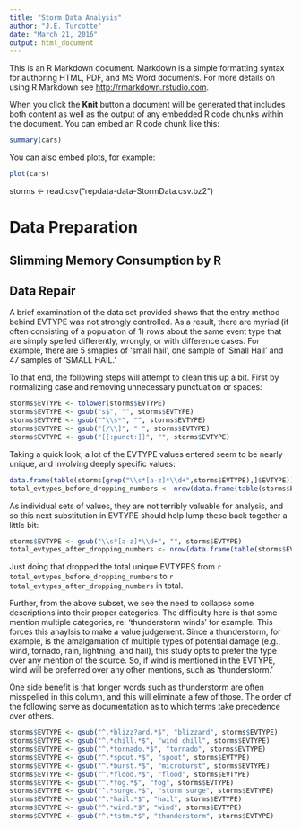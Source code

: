 ```yaml
---
title: "Storm Data Analysis"
author: "J.E. Turcotte"
date: "March 21, 2016"
output: html_document
---
```


This is an R Markdown document. Markdown is a simple formatting syntax for authoring HTML, PDF, and MS Word documents. For more details on using R Markdown see <http://rmarkdown.rstudio.com>.

When you click the **Knit** button a document will be generated that includes both content as well as the output of any embedded R code chunks within the document. You can embed an R code chunk like this:

```r
summary(cars)
```

You can also embed plots, for example:

```r
plot(cars)
```

storms <- read.csv("repdata-data-StormData.csv.bz2")

# Data Preparation

## Slimming Memory Consumption by R



## Data Repair

A brief examination of the data set provided shows that the entry method behind EVTYPE was not strongly controlled. As a result, there are myriad (if often consisting of a population of 1) rows about the same event type that are simply spelled differently, wrongly, or with difference cases.  For example, there are 5 smaples of 'small hail', one sample of 'Small Hail' and 47 samples of 'SMALL HAIL.'

To that end, the following steps will attempt to clean this up a bit.  First by normalizing case and removing unnecessary punctuation or spaces:

```r
storms$EVTYPE <- tolower(storms$EVTYPE)
storms$EVTYPE <- gsub("s$", "", storms$EVTYPE)
storms$EVTYPE <- gsub("^\\s*", "", storms$EVTYPE)
storms$EVTYPE <- gsub("[/\\]", " ", storms$EVTYPE)
storms$EVTYPE <- gsub("[[:punct:]]", "", storms$EVTYPE)
```

Taking a quick look, a lot of the EVTYPE values entered seem to be nearly unique, and involving deeply specific values:

```r
data.frame(table(storms[grep("\\s*[a-z]*\\d+",storms$EVTYPE),]$EVTYPE))
total_evtypes_before_dropping_numbers <- nrow(data.frame(table(storms$EVTYPE)))
```

As individual sets of values, they are not terribly valuable for analysis, and so this next substitution in EVTYPE should help lump these back together a little bit:

```r
storms$EVTYPE <- gsub("\\s*[a-z]*\\d+", "", storms$EVTYPE)
total_evtypes_after_dropping_numbers <- nrow(data.frame(table(storms$EVTYPE)))
```

Just doing that dropped the total unique EVTYPES from `r total_evtypes_before_dropping_numbers` to `r total_evtypes_after_dropping_numbers` in total.

Further, from the above subset, we see the need to collapse some descriptions into their proper categories.  The difficulty here is that some mention multiple categories, re: 'thunderstorm winds' for example.  This forces this anaylsis to make a value judgement.  Since a thunderstorm, for example, is the amalgamation of multiple types of potential damage (e.g., wind, tornado, rain, lightning, and hail), this study opts to prefer the type over any mention of the source.  So, if wind is mentioned in the EVTYPE, wind will be preferred over any other mentions, such as 'thunderstorm.'

One side benefit is that longer words such as thunderstorm are often misspelled in this column, and this will eliminate a few of those. The order of the following serve as documentation as to which terms take precedence over others.

```r
storms$EVTYPE <- gsub("^.*blizz?ard.*$", "blizzard", storms$EVTYPE)
storms$EVTYPE <- gsub("^.*chill.*$", "wind chill", storms$EVTYPE)
storms$EVTYPE <- gsub("^.*tornado.*$", "tornado", storms$EVTYPE)
storms$EVTYPE <- gsub("^.*spout.*$", "spout", storms$EVTYPE)
storms$EVTYPE <- gsub("^.*burst.*$", "microburst", storms$EVTYPE)
storms$EVTYPE <- gsub("^.*flood.*$", "flood", storms$EVTYPE)
storms$EVTYPE <- gsub("^.*fog.*$", "fog", storms$EVTYPE)
storms$EVTYPE <- gsub("^.*surge.*$", "storm surge", storms$EVTYPE)
storms$EVTYPE <- gsub("^.*hail.*$", "hail", storms$EVTYPE)
storms$EVTYPE <- gsub("^.*wind.*$", "wind", storms$EVTYPE)
storms$EVTYPE <- gsub("^.*tstm.*$", "thunderstorm", storms$EVTYPE)
```


